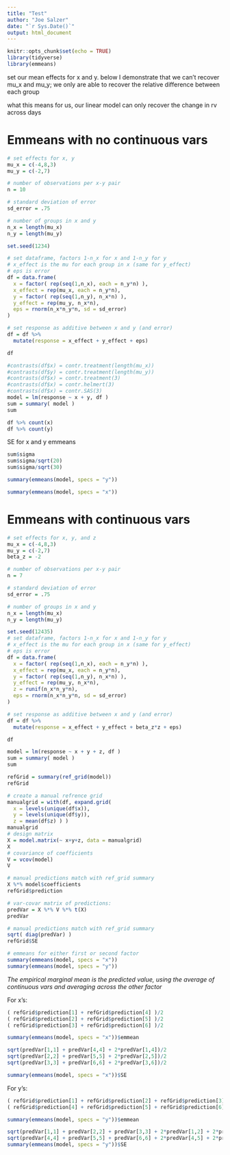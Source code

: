 ```yaml
---
title: "Test"
author: "Joe Salzer"
date: "`r Sys.Date()`"
output: html_document
---
```


```r
knitr::opts_chunk$set(echo = TRUE)
library(tidyverse)
library(emmeans)
```

set our mean effects for x and y. below I demonstrate that we can't recover mu_x and mu_y; we only are able to recover the relative difference between each group

what this means for us, our linear model can only recover the change in rv across days

# Emmeans with no continuous vars

```r
# set effects for x, y
mu_x = c(-4,8,3)
mu_y = c(-2,7)

# number of observations per x-y pair
n = 10

# standard deviation of error
sd_error = .75

# number of groups in x and y
n_x = length(mu_x)
n_y = length(mu_y)
```

```r
set.seed(1234)

# set dataframe, factors 1-n_x for x and 1-n_y for y
# x_effect is the mu for each group in x (same for y_effect)
# eps is error
df = data.frame(
  x = factor( rep(seq(1,n_x), each = n_y*n) ),
  x_effect = rep(mu_x, each = n_y*n),
  y = factor( rep(seq(1,n_y), n_x*n) ),
  y_effect = rep(mu_y, n_x*n),
  eps = rnorm(n_x*n_y*n, sd = sd_error)
)

# set response as additive between x and y (and error)
df = df %>%
  mutate(response = x_effect + y_effect + eps)

df
```


```r
#contrasts(df$x) = contr.treatment(length(mu_x))
#contrasts(df$y) = contr.treatment(length(mu_y))
#contrasts(df$x) = contr.treatment(3)
#contrasts(df$x) = contr.helmert(3)
#contrasts(df$x) = contr.SAS(3)
model = lm(response ~ x + y, df )
sum = summary( model )
sum
```






```r
df %>% count(x)
df %>% count(y)
```

SE for x and y emmeans
```r
sum$sigma
sum$sigma/sqrt(20)
sum$sigma/sqrt(30)
```

```r
summary(emmeans(model, specs = "y")) 
```

```r
summary(emmeans(model, specs = "x")) 
```

# Emmeans with continuous vars

```r
# set effects for x, y, and z
mu_x = c(-4,8,3)
mu_y = c(-2,7)
beta_z = -2

# number of observations per x-y pair
n = 7

# standard deviation of error
sd_error = .75

# number of groups in x and y
n_x = length(mu_x)
n_y = length(mu_y)
```

```r
set.seed(12435)
# set dataframe, factors 1-n_x for x and 1-n_y for y
# x_effect is the mu for each group in x (same for y_effect)
# eps is error
df = data.frame(
  x = factor( rep(seq(1,n_x), each = n_y*n) ),
  x_effect = rep(mu_x, each = n_y*n),
  y = factor( rep(seq(1,n_y), n_x*n) ),
  y_effect = rep(mu_y, n_x*n),
  z = runif(n_x*n_y*n),
  eps = rnorm(n_x*n_y*n, sd = sd_error)
)

# set response as additive between x and y (and error)
df = df %>%
  mutate(response = x_effect + y_effect + beta_z*z + eps)

df
```


```r
model = lm(response ~ x + y + z, df )
sum = summary( model )
sum
```

```r
refGrid = summary(ref_grid(model))
refGrid
```

```r
# create a manual refrence grid
manualgrid = with(df, expand.grid(
  x = levels(unique(df$x)),
  y = levels(unique(df$y)),
  z = mean(df$z) ) )
manualgrid
# design matrix
X = model.matrix(~ x+y+z, data = manualgrid)
X
# covariance of coefficients
V = vcov(model)
V
```


```r
# manual predictions match with ref_grid summary
X %*% model$coefficients
refGrid$prediction
```

```r
# var-covar matrix of predictions:
predVar = X %*% V %*% t(X)
predVar
```

```r
# manual predictions match with ref_grid summary
sqrt( diag(predVar) )
refGrid$SE
```


```r
# emmeans for either first or second factor
summary(emmeans(model, specs = "x")) 
summary(emmeans(model, specs = "y")) 
```

*The empirical marginal mean is the predicted value, using the average of continuous vars and averaging across the other factor*



For x's:
```r
( refGrid$prediction[1] + refGrid$prediction[4] )/2
( refGrid$prediction[2] + refGrid$prediction[5] )/2
( refGrid$prediction[3] + refGrid$prediction[6] )/2

summary(emmeans(model, specs = "x"))$emmean
```

```r
sqrt(predVar[1,1] + predVar[4,4] + 2*predVar[1,4])/2
sqrt(predVar[2,2] + predVar[5,5] + 2*predVar[2,5])/2
sqrt(predVar[3,3] + predVar[6,6] + 2*predVar[3,6])/2

summary(emmeans(model, specs = "x"))$SE
```


For y's:
```r
( refGrid$prediction[1] + refGrid$prediction[2] + refGrid$prediction[3] )/3
( refGrid$prediction[4] + refGrid$prediction[5] + refGrid$prediction[6] )/3

summary(emmeans(model, specs = "y"))$emmean
```

```r
sqrt(predVar[1,1] + predVar[2,2] + predVar[3,3] + 2*predVar[1,2] + 2*predVar[1,3] + 2*predVar[2,3])/3
sqrt(predVar[4,4] + predVar[5,5] + predVar[6,6] + 2*predVar[4,5] + 2*predVar[4,6] + 2*predVar[5,6])/3
summary(emmeans(model, specs = "y"))$SE
```

```r

```


